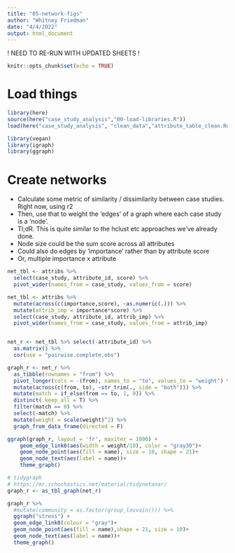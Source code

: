 ```yaml
---
title: "05-network-figs"
author: "Whitney Friedman"
date: "4/4/2022"
output: html_document
---
```


! NEED TO RE-RUN WITH UPDATED SHEETS !

```r
knitr::opts_chunk$set(echo = TRUE)
```

# Load things

```r
library(here)
source(here("case_study_analysis","00-load-libraries.R"))
load(here("case_study_analysis", "clean_data","attribute_table_clean.Rdata")) # from 01-prep-attribute-tables.Rmd

library(vegan)
library(igraph)
library(ggraph)
```


# Create networks
- Calculate some metric of similarity / dissimilarity between case studies. 
  Right now, using r2
- Then, use that to weight the 'edges' of a graph where each case study is a 
  'node'. 
- Tl;dR. This is quite similar to the hclust etc approaches we've already done.
- Node size could be the sum score across all attributes
- Could also do edges by 'importance' rather than by attribute score
- Or, multiple importance x attribute

```r
net_tbl <- attribs %>% 
  select(case_study, attribute_id, score) %>% 
  pivot_wider(names_from = case_study, values_from = score)

net_tbl <- attribs %>% 
  mutate(across(c(importance,score), ~as.numeric(.))) %>% 
  mutate(attrib_imp = importance*score) %>% 
  select(case_study, attribute_id, attrib_imp) %>% 
  pivot_wider(names_from = case_study, values_from = attrib_imp)


net_r <- net_tbl %>% select(-attribute_id) %>% 
  as.matrix() %>% 
  cor(use = "pairwise.complete.obs")

graph_r <- net_r %>% 
  as_tibble(rownames = "from") %>% 
  pivot_longer(cols = -(from), names_to = "to", values_to = "weight") %>% 
  mutate(across(c(from, to), ~str_trim(., side = "both"))) %>% 
  mutate(match = if_else(from == to, 1, 0)) %>% 
  distinct(.keep_all = T) %>% 
  filter(match == 0) %>% 
  select(-match) %>% 
  mutate(weight = scale(weight)^2) %>% 
  graph_from_data_frame(directed = F)

ggraph(graph_r, layout = 'fr', maxiter = 1000) + 
    geom_edge_link0(aes(width = weight/10), color = "gray30")+
    geom_node_point(aes(fill = name), size = 10, shape = 21)+
    geom_node_text(aes(label = name))+
    theme_graph()

# tidygraph
# https://mr.schochastics.net/material/tidynetanar/
graph_r <- as_tbl_graph(net_r)

graph_r %>% 
  #mutate(community = as.factor(group_louvain())) %>% 
  ggraph("stress") + 
  geom_edge_link0(colour = "gray")+
  geom_node_point(aes(fill = name),shape = 21, size = 10)+
  geom_node_text(aes(label = name))+
  theme_graph()

```

